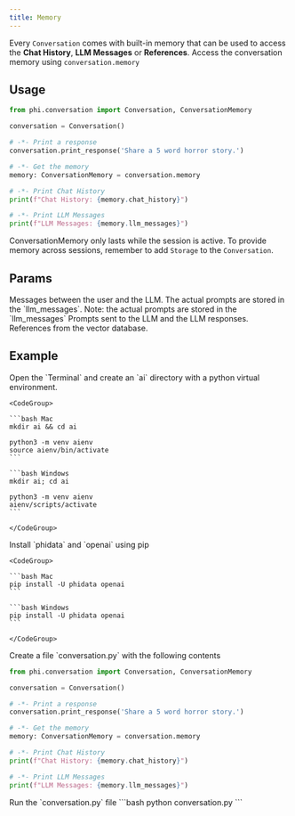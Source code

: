 ```yaml
---
title: Memory
---
```


Every `Conversation` comes with built-in memory that can be used to access the **Chat History**, **LLM Messages** or **References**. Access the conversation memory using `conversation.memory`

## Usage

```python conversation.py
from phi.conversation import Conversation, ConversationMemory

conversation = Conversation()

# -*- Print a response
conversation.print_response('Share a 5 word horror story.')

# -*- Get the memory
memory: ConversationMemory = conversation.memory

# -*- Print Chat History
print(f"Chat History: {memory.chat_history}")

# -*- Print LLM Messages
print(f"LLM Messages: {memory.llm_messages}")
```

<Note>

ConversationMemory only lasts while the session is active. To provide memory across sessions, remember to add `Storage` to the `Conversation`.

</Note>

## Params

<ResponseField name="chat_history" type="List[Message]">
  Messages between the user and the LLM. The actual prompts are stored in the
  `llm_messages`. Note: the actual prompts are stored in the `llm_messages`
</ResponseField>
<ResponseField name="llm_messages" type="List[Message]">
  Prompts sent to the LLM and the LLM responses.
</ResponseField>
<ResponseField name="references" type="List[References]">
  References from the vector database.
</ResponseField>

## Example

<Steps>
  <Step title="Create a virtual environment">
    Open the `Terminal` and create an `ai` directory with a python virtual environment.

    <CodeGroup>

    ```bash Mac
    mkdir ai && cd ai

    python3 -m venv aienv
    source aienv/bin/activate
    ```

    ```bash Windows
    mkdir ai; cd ai

    python3 -m venv aienv
    aienv/scripts/activate
    ```

    </CodeGroup>

  </Step>
  <Step title="Install libraries">
    Install `phidata` and `openai` using pip

    <CodeGroup>

    ```bash Mac
    pip install -U phidata openai
    ```

    ```bash Windows
    pip install -U phidata openai
    ```

    </CodeGroup>

  </Step>
  <Step title="Create a conversation">
    Create a file `conversation.py` with the following contents

```python conversation.py
from phi.conversation import Conversation, ConversationMemory

conversation = Conversation()

# -*- Print a response
conversation.print_response('Share a 5 word horror story.')

# -*- Get the memory
memory: ConversationMemory = conversation.memory

# -*- Print Chat History
print(f"Chat History: {memory.chat_history}")

# -*- Print LLM Messages
print(f"LLM Messages: {memory.llm_messages}")
```

  </Step>
  <Step title="Run the conversation">
    Run the `conversation.py` file
```bash
python conversation.py
```
  </Step>
</Steps>
